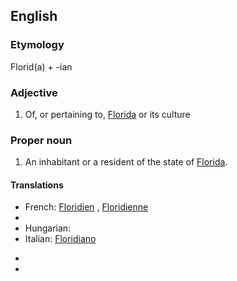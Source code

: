 ==English==

===Etymology===
Florid(a) + -ian

===Adjective===
{{en-adj|-}}

# Of, or pertaining to, [[Florida]] or its culture

===Proper noun===
{{en-proper noun|Floridians}}

# An inhabitant or a resident of the state of [[Florida]].

====Translations====
{{trans-top|an inhabitant or a resident of the state of Florida}}
*French: [[Floridien]] {{m}}, [[Floridienne]] {{f}}
*{{trreq|Greek}}
*Hungarian: {{t|hu|floridai}}
*Italian: [[Floridiano]]
{{trans-mid}}
*{{trreq|Portuguese}}
*{{trreq|Spanish}}
{{trans-bottom}}